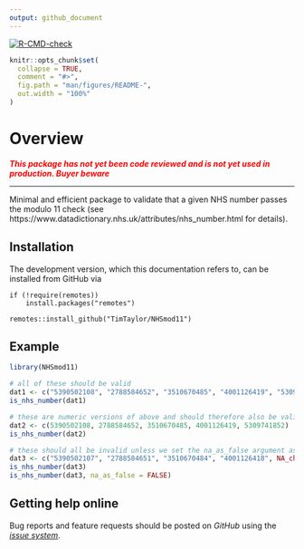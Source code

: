 ```yaml
---
output: github_document
---
```


<!-- README.md is generated from README.Rmd. Please edit that file -->

<!-- badges: start -->
[![R-CMD-check](https://github.com/TimTaylor/NHSmod11/actions/workflows/R-CMD-check.yaml/badge.svg)](https://github.com/TimTaylor/NHSmod11/actions/workflows/R-CMD-check.yaml)
<!-- badges: end -->

```r
knitr::opts_chunk$set(
  collapse = TRUE,
  comment = "#>",
  fig.path = "man/figures/README-",
  out.width = "100%"
)
```
# Overview

<span style="color:red"> ***This package has not yet been code reviewed and is not yet used in production. Buyer beware***  </span>

---

Minimal and efficient package to validate that a given NHS number passes the
modulo 11 check
(see https://www.datadictionary.nhs.uk/attributes/nhs_number.html for details).


## Installation

The development version, which this documentation refers to, can be installed
from GitHub via

```
if (!require(remotes))
    install.packages("remotes")

remotes::install_github("TimTaylor/NHSmod11")
```

## Example

```r
library(NHSmod11)

# all of these should be valid
dat1 <- c("5390502108", "2788584652", "3510670485", "4001126419", "5309741852")
is_nhs_number(dat1)

# these are numeric versions of above and should therefore also be valid
dat2 <- c(5390502108, 2788584652, 3510670485, 4001126419, 5309741852)
is_nhs_number(dat2)

# these should all be invalid unless we set the na_as_false argument as FALSE
dat3 <- c("5390502107", "2788584651", "3510670484", "4001126418", NA_character_)
is_nhs_number(dat3)
is_nhs_number(dat3, na_as_false = FALSE)
```

## Getting help online

Bug reports and feature requests should be posted on *GitHub* using the
[*issue system*](https://github.com/TimTaylor/NHSmod11/issues).
